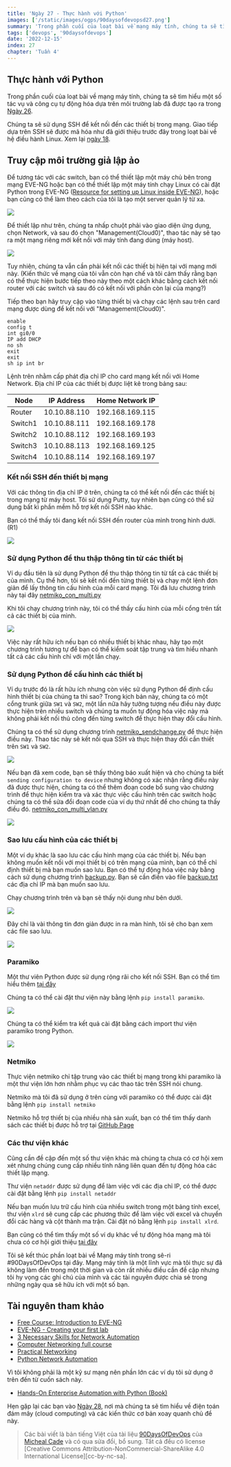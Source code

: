 ```yaml
---
title: 'Ngày 27 - Thực hành với Python'
images: ['/static/images/ogps/90daysofdevopsd27.png']
summary: 'Trong phần cuối của loạt bài về mạng máy tính, chúng ta sẽ tìm hiểu một số tác vụ và công cụ tự động hóa dựa trên môi trường lab đã được tạo ra'
tags: ['devops', '90daysofdevops']
date: '2022-12-15'
index: 27
chapter: 'Tuần 4'
---
```


<TOCInline toc={props.toc} asDisclosure />

## Thực hành với Python

Trong phần cuối của loạt bài về mạng máy tính, chúng ta sẽ tìm hiểu một số tác vụ và công cụ tự động hóa dựa trên môi trường lab đã được tạo ra trong [Ngày 26](https://vntechies.dev/courses/90-ngay-devops/ngay-26-xay-dung-lab).

Chúng ta sẽ sử dụng SSH để kết nối đến các thiết bị trong mạng. Giao tiếp dựa trên SSH sẽ được mã hóa như đã giới thiệu trước đây trong loạt bài về hệ điều hành Linux. Xem lại [ngày 18](https://vntechies.dev/courses/90-ngay-devops/ngay-18-ssh-va-may-chu-web-lamp-stack).

## Truy cập môi trường giả lập ảo

Để tương tác với các switch, bạn có thể thiết lập một máy chủ bên trong mạng EVE-NG hoặc bạn có thể thiết lập một máy tính chạy Linux có cài đặt Python trong EVE-NG ([Resource for setting up Linux inside EVE-NG](https://www.youtube.com/watch?v=3Qstk3zngrY)), hoặc bạn cũng có thể làm theo cách của tôi là tạo một server quản lý từ xa.

![](/static/images/assets/Day27_Networking3.png)

Để thiết lập như trên, chúng ta nhấp chuột phải vào giao diện ứng dụng, chọn Network, và sau đó chọn "Management(Cloud0)", thao tác này sẽ tạo ra một mạng riêng mới kết nối với máy tính đang dùng (máy host).

![](/static/images/assets/Day27_Networking4.png)

Tuy nhiên, chúng ta vẫn cần phải kết nối các thiết bị hiện tại với mạng mới này. (Kiến thức về mạng của tôi vẫn còn hạn chế và tôi cảm thấy rằng bạn có thể thực hiện bước tiếp theo này theo một cách khác bằng cách kết nối router với các switch và sau đó có kết nối với phần còn lại của mạng?)

Tiếp theo bạn hãy truy cập vào từng thiết bị và chạy các lệnh sau trên card mạng được dùng để kết nối với "Management(Cloud0)".

```
enable
config t
int gi0/0
IP add DHCP
no sh
exit
exit
sh ip int br
```

Lệnh trên nhằm cấp phát địa chỉ IP cho card mạng kết nối với Home Network. Địa chỉ IP của các thiết bị được liệt kê trong bảng sau:

| Node    | IP Address   | Home Network IP |
| ------- | ------------ | --------------- |
| Router  | 10.10.88.110 | 192.168.169.115 |
| Switch1 | 10.10.88.111 | 192.168.169.178 |
| Switch2 | 10.10.88.112 | 192.168.169.193 |
| Switch3 | 10.10.88.113 | 192.168.169.125 |
| Switch4 | 10.10.88.114 | 192.168.169.197 |

### Kết nối SSH đến thiết bị mạng

Với các thông tin địa chỉ IP ở trên, chúng ta có thể kết nối đến các thiết bị trong mạng từ máy host. Tôi sử dụng Putty, tuy nhiên bạn cũng có thể sử dụng bất kì phần mềm hỗ trợ kết nối SSH nào khác.

Bạn có thể thấy tôi đang kết nối SSH đến router của mình trong hình dưới. (R1)

![](/static/images/assets/Day27_Networking5.png)

### Sử dụng Python để thu thập thông tin từ các thiết bị

Ví dụ đầu tiên là sử dụng Python để thu thập thông tin từ tất cả các thiết bị của mình. Cụ thể hơn, tôi sẽ kết nối đến từng thiết bị và chạy một lệnh đơn giản để lấy thông tin cấu hình của mỗi card mạng. Tôi đã lưu chương trình này tại đây [netmiko_con_multi.py](https://github.com/vntechies/90DaysOfDevOps/tree/main/2022/Days/Networking/netmiko_con_multi.py)

Khi tôi chạy chương trình này, tôi có thể thấy cấu hình của mỗi cổng trên tất cả các thiết bị của mình.

![](/static/images/assets/Day27_Networking6.png)

Việc này rất hữu ích nếu bạn có nhiều thiết bị khác nhau, hãy tạo một chương trình tương tự để bạn có thể kiểm soát tập trung và tìm hiểu nhanh tất cả các cấu hình chỉ với một lần chạy.

### Sử dụng Python để cấu hình các thiết bị

Ví dụ trước đó là rất hữu ích nhưng còn việc sử dụng Python để định cấu hình thiết bị của chúng ta thì sao? Trong kịch bản này, chúng ta có một cổng trunk giữa `SW1` và `SW2`, một lần nữa hãy tưởng tượng nếu điều này được thực hiện trên nhiều switch và chúng ta muốn tự động hóa việc này mà không phải kết nối thủ công đến từng switch để thực hiện thay đổi cấu hình.

Chúng ta có thể sử dụng chương trình [netmiko_sendchange.py](https://github.com/vntechies/90DaysOfDevOps/tree/main/2022/Days/Networking/netmiko_sendchange.py) để thực hiện điều này. Thao tác này sẽ kết nối qua SSH và thực hiện thay đổi cần thiết trên `SW1` và `SW2`.

![](/static/images/assets/Day27_Networking7.png)

Nếu bạn đã xem code, bạn sẽ thấy thông báo xuất hiện và cho chúng ta biết `sending configuration to device` nhưng không có xác nhận rằng điều này đã được thực hiện, chúng ta có thể thêm đoạn code bổ sung vào chương trình để thực hiện kiểm tra và xác thực việc cấu hình trên các switch hoặc chúng ta có thể sửa đổi đoạn code của ví dụ thứ nhất để cho chúng ta thấy điều đó. [netmiko_con_multi_vlan.py](https://github.com/vntechies/90DaysOfDevOps/tree/main/2022/Days/Networking/netmiko_con_multi_vlan.py)

![](/static/images/assets/Day27_Networking8.png)

### Sao lưu cấu hình của các thiết bị

Một ví dụ khác là sao lưu các cấu hình mạng của các thiết bị. Nếu bạn không muốn kết nối với mọi thiết bị có trên mạng của mình, bạn có thể chỉ định thiết bị mà bạn muốn sao lưu. Bạn có thể tự động hóa việc này bằng cách sử dụng chương trình [backup.py](https://github.com/vntechies/90DaysOfDevOps/tree/main/2022/Days/Networking/backup.py). Bạn sẽ cần điền vào file [backup.txt](https://github.com/vntechies/90DaysOfDevOps/tree/main/2022/Days/Networking/backup.txt) các địa chỉ IP mà bạn muốn sao lưu.

Chạy chương trình trên và bạn sẽ thấy nội dung như bên dưới.

![](/static/images/assets/Day27_Networking9.png)

Đây chỉ là vài thông tin đơn giản được in ra màn hình, tôi sẽ cho bạn xem các file sao lưu.

![](/static/images/assets/Day27_Networking10.png)

### Paramiko

Một thư viên Python được sử dụng rộng rãi cho kết nối SSH. Bạn có thể tìm hiểu thêm [tại đây](https://github.com/paramiko/paramiko)

Chúng ta có thể cài đặt thư viện này bằng lệnh `pip install paramiko`.

![](/static/images/assets/Day27_Networking1.png)

Chúng ta có thể kiểm tra kết quả cài đặt bằng cách import thư viện paramiko trong Python.

![](/static/images/assets/Day27_Networking2.png)

### Netmiko

Thực viện netmiko chỉ tập trung vào các thiết bị mạng trong khi paramiko là một thư viện lớn hơn nhằm phục vụ các thao tác trên SSH nói chung.

Netmiko mà tôi đã sử dụng ở trên cùng với paramiko có thể được cài đặt bằng lệnh `pip install netmiko`

Netmiko hỗ trợ thiết bị của nhiều nhà sản xuất, bạn có thể tìm thấy danh sách các thiết bị được hỗ trợ tại [GitHub Page](https://github.com/ktbyers/netmiko#supports)

### Các thư viện khác

Cũng cần đề cập đến một số thư viện khác mà chúng ta chưa có cơ hội xem xét nhưng chúng cung cấp nhiều tính năng liên quan đến tự động hóa các thiết lập mạng.

Thư viện `netaddr` được sử dụng để làm việc với các địa chỉ IP, có thể được cài đặt bằng lệnh `pip install netaddr`

Nếu bạn muốn lưu trữ cấu hình của nhiều switch trong một bảng tính excel, thư viện `xlrd` sẽ cung cấp các phương thức để làm việc với excel và chuyển đổi các hàng và cột thành ma trận. Cài đặt nó bằng lệnh `pip install xlrd`.

Bạn cũng có thể tìm thấy một số ví dụ khác về tự động hóa mạng mà tôi chưa có cơ hội giới thiệu [tại đây](https://github.com/ktbyers/pynet/tree/master/presentations/dfwcug/examples)

Tôi sẽ kết thúc phần loạt bài về Mạng máy tính trong sê-ri #90DaysOfDevOps tại đây. Mạng máy tính là một lĩnh vực mà tôi thực sự đã không làm đến trong một thời gian và còn rất nhiều điều cần đề cập nhưng tôi hy vọng các ghi chú của mình và các tài nguyên được chia sẻ trong những ngày qua sẽ hữu ích với một số bạn.

## Tài nguyên tham khảo

- [Free Course: Introduction to EVE-NG](https://www.youtube.com/watch?v=g6B0f_E0NMg)
- [EVE-NG - Creating your first lab](https://www.youtube.com/watch?v=9dPWARirtK8)
- [3 Necessary Skills for Network Automation](https://www.youtube.com/watch?v=KhiJ7Fu9kKA&list=WL&index=122&t=89s)
- [Computer Networking full course](https://www.youtube.com/watch?v=IPvYjXCsTg8)
- [Practical Networking](http://www.practicalnetworking.net/)
- [Python Network Automation](https://www.youtube.com/watch?v=xKPzLplPECU&list=WL&index=126)

Vì tôi không phải là một kỹ sư mạng nên phần lớn các ví dụ tôi sử dụng ở trên đến từ cuốn sách này.

- [Hands-On Enterprise Automation with Python (Book)](https://www.packtpub.com/product/hands-on-enterprise-automation-with-python/9781788998512)

Hẹn gặp lại các bạn vào [Ngày 28](https://vntechies.dev/courses/90-ngay-devops/ngay-28-buc-tranh-toan-canh-devops-va-cloud), nơi mà chúng ta sẽ tìm hiểu về điện toán đám mây (cloud computing) và các kiến thức cơ bản xoay quanh chủ đề này.

> Các bài viết là bản tiếng Việt của tài liệu [90DaysOfDevOps](https://github.com/MichaelCade/90DaysOfDevOps/tree/main/2022/Days) của [Micheal Cade](https://twitter.com/MichaelCade1) và có qua sửa đổi, bổ sung. Tất cả đều có license [Creative Commons Attribution-NonCommercial-ShareAlike 4.0 International License][cc-by-nc-sa].

